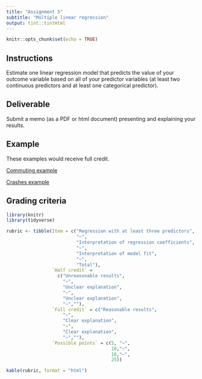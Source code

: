 ```yaml
---
title: "Assignment 5"
subtitle: "Multiple linear regression"
output: tint::tintHtml
---
```


```r
knitr::opts_chunk$set(echo = TRUE)
```

## Instructions

Estimate one linear regression model that predicts the value of your
outcome variable based on all of your predictor variables (at least
two continuous predictors and at least one categorical predictor).

## Deliverable

Submit a memo (as a PDF or html document) presenting and explaining your 
results. 

## Example

These examples would receive full credit.

[Commuting example](https://c-voulgaris.github.io/SES-5215-F22/Examples/a5-commuting.pdf){target="_blank"}

[Crashes example](https://c-voulgaris.github.io/SES-5215-F22/Examples/a5-crashes.pdf){target="_blank"}

## Grading criteria

```r
library(knitr)
library(tidyverse)

rubric <- tibble(Item = c("Regression with at least three predictors",
                          "~",
                          "Interpretation of regression coefficients",
                          "~",
                          "Interpretation of model fit",
                          "~",
                          "Total"),
                 `Half credit` = 
                   c("Unreasonable results",
                     "~",
                     "Unclear explanation",
                     "~",
                     "Unclear explanation",
                     "~",""),
                 `Full credit` = c("Reasonable results",
                     "~",
                     "Clear explanation",
                     "~",
                     "Clear explanation",
                     "~",""),
                 `Possible points` = c(5, "~",
                                       10,"~",
                                       10,"~",
                                       25))

kable(rubric, format = "html")
```
        